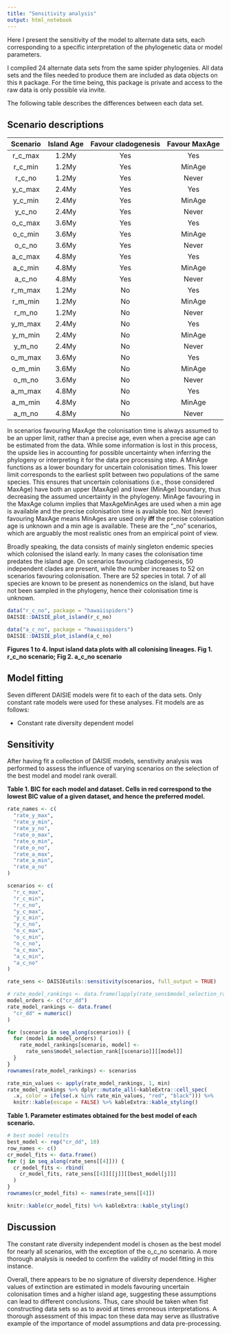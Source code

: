 ```yaml
---
title: "Sensitivity analysis"
output: html_notebook
---
```


Here I present the sensitivity of the model to alternate data sets, each corresponding to a specific interpretation of the phylogenetic data or model parameters.

I compiled 24 alternate data sets from the same spider phylogenies. All data sets and the files needed to produce them are included as data objects on this `R` package. For the time being, this package is private and access to the raw data is only possible via invite. 


The following table describes the differences between each data set.

## Scenario descriptions
|Scenario|Island Age|Favour cladogenesis|Favour MaxAge|
|:------:|:--------:|:-----------------:|:-----------:|
| r_c_max|   1.2My  |        Yes        |     Yes     |
| r_c_min|   1.2My  |        Yes        |     MinAge  |
| r_c_no |   1.2My  |        Yes        |     Never   |
| y_c_max|   2.4My  |        Yes        |     Yes     |
| y_c_min|   2.4My  |        Yes        |     MinAge  |
| y_c_no |   2.4My  |        Yes        |     Never   |
| o_c_max|   3.6My  |        Yes        |     Yes     |
| o_c_min|   3.6My  |        Yes        |     MinAge  |
| o_c_no |   3.6My  |        Yes        |     Never   |
| a_c_max|   4.8My  |        Yes        |     Yes     |
| a_c_min|   4.8My  |        Yes        |     MinAge  |
| a_c_no |   4.8My  |        Yes        |     Never   |
| r_m_max|   1.2My  |        No         |     Yes     |
| r_m_min|   1.2My  |        No         |     MinAge  |
| r_m_no |   1.2My  |        No         |     Never   |
| y_m_max|   2.4My  |        No         |     Yes     |
| y_m_min|   2.4My  |        No         |     MinAge  |
| y_m_no |   2.4My  |        No         |     Never   |
| o_m_max|   3.6My  |        No         |     Yes     |
| o_m_min|   3.6My  |        No         |     MinAge  |
| o_m_no |   3.6My  |        No         |     Never   |
| a_m_max|   4.8My  |        No         |     Yes     |
| a_m_min|   4.8My  |        No         |     MinAge  |
| a_m_no |   4.8My  |        No         |     Never   |

In scenarios favouring MaxAge the colonisation time is always assumed to be an upper limit, rather than a precise age, even when a precise age can be estimated from the data. While some information is lost in this process, the upside lies in accounting for possible uncertainty when inferring the phylogeny or interpreting it for the data pre processing step.
A MinAge functions as a lower boundary for uncertain colonisation times. This lower limit corresponds to the earliest split between two populations of the same species. This ensures that uncertain colonisations (i.e., those considered MaxAge) have both an upper (MaxAge) and lower (MinAge) boundary, thus decreasing the assumed uncertainty in the phylogeny.
MinAge favouring in the MaxAge column implies that MaxAgeMinAges are used when a min age is available and the precise colonisation time is available too.
Not (never) favouring MaxAge means MinAges are used only **iff** the precise colonisation age is unknown and a min age is available. These are the "\_no" scenarios, which are arguably the most realistic ones from an empirical point of view.

Broadly speaking, the data consists of mainly singleton endemic species which colonised the island early. In many cases the colonisation time predates the island age. On scenarios favouring cladogenesis, 50 independent clades are present, while the number increases to 52 on scenarios favouring colonisation. There are 52 species in total. 7 of all species are known to be present as nonendemics on the island, but have not been sampled in the phylogeny, hence their colonisation time is unknown.

```r
data("r_c_no", package = "hawaiispiders")
DAISIE::DAISIE_plot_island(r_c_no)

data("a_c_no", package = "hawaiispiders")
DAISIE::DAISIE_plot_island(a_c_no)
```
**Figures 1 to 4. Input island data plots with all colonising lineages. Fig 1. r_c_no scenario; Fig 2. a_c_no scenario**


## Model fitting

Seven different DAISIE models were fit to each of the data sets. Only constant rate models were used for these analyses.
Fit models are as follows:

* Constant rate diversity dependent model

## Sensitivity

After having fit a collection of DAISIE models, senstivity analysis was performed to assess the influence of varying scenarios on the selection of the best model and model rank overall.


**Table 1. BIC for each model and dataset. Cells in red correspond to the lowest BIC value of a given dataset, and hence the preferred model.**
```r
rate_names <- c(
  "rate_y_max",
  "rate_y_min",
  "rate_y_no",
  "rate_o_max",
  "rate_o_min",
  "rate_o_no",
  "rate_a_max",
  "rate_a_min",
  "rate_a_no"
)

scenarios <- c(
  "r_c_max",
  "r_c_min",
  "r_c_no",
  "y_c_max",
  "y_c_min",
  "y_c_no",
  "o_c_max",
  "o_c_min",
  "o_c_no",
  "a_c_max",
  "a_c_min",
  "a_c_no"
)

rate_sens <- DAISIEutils::sensitivity(scenarios, full_output = TRUE)

# rate_model_rankings <- data.frame(lapply(rate_sens$model_selection_rank, "[", 1))
model_orders <- c("cr_dd")
rate_model_rankings <- data.frame(
  "cr_dd" = numeric()
)

for (scenario in seq_along(scenarios)) {
  for (model in model_orders) {
    rate_model_rankings[scenario, model] <- 
      rate_sens$model_selection_rank[[scenario]][[model]]
  }
}
rownames(rate_model_rankings) <- scenarios

rate_min_values <- apply(rate_model_rankings, 1, min)
rate_model_rankings %>% dplyr::mutate_all(~kableExtra::cell_spec(
  .x, color = ifelse(.x %in% rate_min_values, "red", "black"))) %>% 
  knitr::kable(escape = FALSE) %>% kableExtra::kable_styling()
```

**Table 1. Parameter estimates obtained for the best model of each scenario.**
```r
# best model results
best_model <- rep("cr_dd", 10)
row_names <- c()
cr_model_fits <- data.frame()
for (j in seq_along(rate_sens[[4]])) {
  cr_model_fits <- rbind(
    cr_model_fits, rate_sens[[4]][[j]][[best_model[j]]]
  )
}
rownames(cr_model_fits) <- names(rate_sens[[4]])

knitr::kable(cr_model_fits) %>% kableExtra::kable_styling()
```

## Discussion
The constant rate diversity independent model is chosen as the best model for nearly all scenarios, with the exception of the o_c_no scenario. A more thorough analysis is needed to confirm the validity of model fitting in this instance. 

Overall, there appears to be no signature of diversity dependence. Higher values of extinction are estimated in models favouring uncertain colonisation times and a higher island age, suggesting these assumptions can lead to different conclusions. Thus, care should be taken when fist constructing data sets so as to avoid at times erroneous interpretations. A thorough assessment of this impac ton these data may serve as illustrative example of the importance of model assumptions and data pre-processing.
